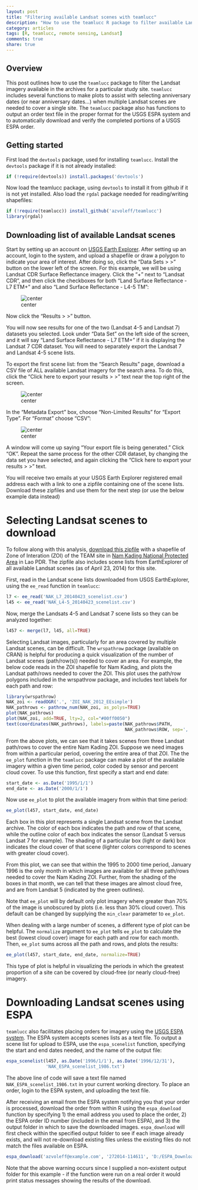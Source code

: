 ```yaml
---
layout: post
title: "Filtering available Landsat scenes with teamlucc"
description: "How to use the teamlucc R package to filter available Landsat scenes based on date, sensor, and percent cloud cover"
category: articles
tags: [R, teamlucc, remote sensing, Landsat]
comments: true
share: true
---
```


## Overview

This post outlines how to use the `teamlucc` package to filter the Landsat 
imagery available in the archives for a particular study site. `teamlucc` 
includes several functions to make plots to assist with selecting anniversary 
dates (or near anniversary dates...) when multiple Landsat scenes are needed to 
cover a single site. The `teamlucc` package also has functions to output an 
order text file in the proper format for the USGS ESPA system and to 
automatically download and verify the completed portions of a USGS ESPA order.

## Getting started

First load the `devtools` package, used for installing `teamlucc`. Install the 
`devtools` package if it is not already installed:

```r
if (!require(devtools)) install.packages('devtools')
```

Now load the teamlucc package, using `devtools` to install it from github if it 
is not yet installed. Also load the `rgdal` package needed for reading/writing 
shapefiles:

```r
if (!require(teamlucc)) install_github('azvoleff/teamlucc')
library(rgdal)
```

## Downloading list of available Landsat scenes

Start by setting up an account on [USGS Earth 
Explorer](http://earthexplorer.usgs.gov). After setting up an account, login to 
the system, and upload a shapefile or draw a polygon to indicate your area of 
interest. After doing so, click the "Data Sets > >" button on the lower left of 
the screen. For this example, we will be using Landsat CDR Surface Reflectance 
imagery. Click the "+" next to "Landsat CDR", and then click the checkboxes for 
both "Land Surface Reflectance - L7 ETM+" and also "Land Surface Reflectance - 
L4-5 TM":

![center](/content/2014-05-05-filtering-landsat-with-teamlucc/ee_cdr_checkboxes.png) 

Now click the "Results > >" button.

You will now see results for one of the two (Landsat 4-5 and Landsat 7) 
datasets you selected. Look under "Data Set" on the left side of the screen, 
and it will say "Land Surface Reflectance - L7 ETM+" if it is displaying the 
Landsat 7 CDR dataset. You will need to separately export the Landsat 7 and 
Landsat 4-5 scene lists.

To export the first scene list: from the "Search Results" page, download a CSV 
file of ALL available Landsat imagery for the search area. To do this, click 
the "Click here to export your results > >" text near the top right of the 
screen.

![center](/content/2014-05-05-filtering-landsat-with-teamlucc/ee_export_button.png) 

In the "Metadata Export" box, choose "Non-Limited Results" for "Export Type". 
For "Format" choose "CSV":

![center](/content/2014-05-05-filtering-landsat-with-teamlucc/ee_export_screen.png) 

A window will come up saying "Your export file is being generated." Click 
"OK". Repeat the same process for the other CDR dataset, by changing the data 
set you have selected, and again clicking the "Click here to export your 
results > >" text.


You will receive two emails at your USGS Earth Explorer registered email 
address each with a link to one a zipfile containing one of the scene lists. 
Download these zipfiles and use them for the next step (or use the below 
example data instead)

# Selecting Landsat scenes to download

To follow along with this analysis, [download this 
zipfile](/content/2014-05-05-filtering-landsat-with-teamlucc/NAK_data.zip) 
with a shapefile of Zone of Interation (ZOI) of the TEAM site in [Nam Kading 
National Protected Area](http://www.teamnetwork.org/network/sites/nam-kading-0) 
in Lao PDR. The zipfile also includes scene lists from EarthExplorer of all 
available Landsat scenes (as of April 23, 2014) for this site.

First, read in the Landsat scene lists downloaded from USGS EarthExplorer, 
using the `ee_read` function in `teamlucc`:

```r
l7 <- ee_read('NAK_L7_20140423_scenelist.csv')
l45 <- ee_read('NAK_L4-5_20140423_scenelist.csv')
```

Now, merge the Landsats 4-5 and Landsat 7 scene lists so they can be analyzed 
together:

```r
l457 <- merge(l7, l45, all=TRUE)
```

Selecting Landsat images, particularly for an area covered by multiple Landsat 
scenes, can be difficult. The `wrspathrow` package (available on CRAN) is 
helpful for producing a quick visualization of the number of Landsat scenes 
(path/row(s)) needed to cover an area. For example, the below code reads in the 
ZOI shapefile for Nam Kading, and plots the Landsat path/rows needed to cover 
the ZOI. This plot uses the path/row polygons included in the wrspathrow 
package, and includes text labels for each path and row:

```r
library(wrspathrow)
NAK_zoi <- readOGR('.', 'ZOI_NAK_2012_EEsimple')
NAK_pathrows <- pathrow_num(NAK_zoi, as_polys=TRUE)
plot(NAK_pathrows)
plot(NAK_zoi, add=TRUE, lty=2, col="#00ff0050")
text(coordinates(NAK_pathrows), labels=paste(NAK_pathrows$PATH, 
                                             NAK_pathrows$ROW, sep=', '))
```

From the above plots, we can see that it takes scenes from three Landsat 
path/rows to cover the entire Nam Kading ZOI. Suppose we need images from 
within a particular period, covering the entire area of that ZOI. The 
the `ee_plot` function in the `teamlucc` package can make a plot of the 
available imagery within a given time period, color coded by sensor and percent 
cloud cover. To use this function, first specify a start and end date:

```r
start_date <- as.Date('1995/1/1')
end_date <- as.Date('2000/1/1')
```

Now use `ee_plot` to plot the available imagery from within that time period:

```r
ee_plot(l457, start_date, end_date)
```

Each box in this plot represents a single Landsat scene from the Landsat 
archive. The color of each box indicates the path and row of that scene, while 
the outline color of each box indicates the sensor (Landsat 5 versus Landsat
7 for example). The shading of a particular box (light or dark) box indicates 
the cloud cover of that scene (lighter colors correspond to scenes with greater 
cloud cover).

From this plot, we can see that within the 1995 to 2000 time 
period, January 1996 is the only month in which images are available for all 
three path/rows needed to cover the Nam Kading ZOI. Further, from the shading 
of the boxes in that month, we can tell that these images are almost cloud 
free, and are from Landsat 5 (indicated by the green outlines).

Note that `ee_plot` will by default only plot imagery where greater than 70% of 
the image is unobscured by plots (i.e. less than 30% cloud cover). This default 
can be changed by supplying the `min_clear` parameter to `ee_plot`.

When dealing with a large number of scenes, a different type of plot can be 
helpful. The `normalize` argument to `ee_plot` tells `ee_plot` to calculate the 
best (lowest cloud cover) image for each path and row for each month. Then, 
`ee_plot` sums across all the path and rows, and plots the results:

```r
ee_plot(l457, start_date, end_date, normalize=TRUE)
```

This type of plot is helpful in visualizing the periods in which the greatest 
proportion of a site can be covered by cloud-free (or nearly cloud-free) 
imagery.

# Downloading Landsat scenes using ESPA

`teamlucc` also facilitates placing orders for imagery using the [USGS ESPA 
system](https://espa.cr.usgs.gov). The ESPA system accepts scenes lists as a 
text file. To output a scene list for upload to ESPA, use the `espa_scenelist` 
function, specifying the start and end dates needed, and the name of the output 
file:

```r
espa_scenelist(l457, as.Date('1996/1/1'), as.Date('1996/12/31'), 
               'NAK_ESPA_scenelist_1986.txt')
```

The above line of code will save a text file named 
`NAK_ESPA_scenelist_1986.txt` in your current working directory. To place an 
order, login to the ESPA system, and uploading the text file.

After receiving an email from the ESPA system notifying you that your order is 
processed, download the order from within R using the `espa_download` function 
by specifying 1) the email address you used to place the order, 2) the ESPA 
order ID number (included in the email from ESPA), and 3) the output folder in 
which to save the downloaded images. `espa_download` will first check within 
the specified output folder to see if each image already exists, and will not 
re-download existing files unless the existing files do not match the files 
available on ESPA.

```r
espa_download('azvoleff@example.com', '272014-114611', 'D:/ESPA_Downloads')
```

Note that the above warning occurs since I supplied a non-existent output 
folder for this example - if the function were run on a real order it would 
print status messages showing the results of the download.
